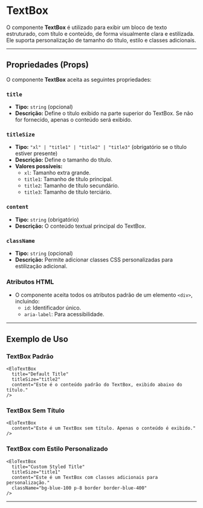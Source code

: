 
# TextBox

O componente **TextBox** é utilizado para exibir um bloco de texto estruturado, com título e conteúdo, de forma visualmente clara e estilizada. Ele suporta personalização de tamanho do título, estilo e classes adicionais.

----------

## Propriedades (Props)

O componente **TextBox** aceita as seguintes propriedades:

### `title`

-   **Tipo:** `string` (opcional)
-   **Descrição:** Define o título exibido na parte superior do TextBox. Se não for fornecido, apenas o conteúdo será exibido.

### `titleSize`

-   **Tipo:** `"xl" | "title1" | "title2" | "title3"` (obrigatório se o título estiver presente)
-   **Descrição:** Define o tamanho do título.
-   **Valores possíveis:**
    -   `xl`: Tamanho extra grande.
    -   `title1`: Tamanho de título principal.
    -   `title2`: Tamanho de título secundário.
    -   `title3`: Tamanho de título terciário.

### `content`

-   **Tipo:** `string` (obrigatório)
-   **Descrição:** O conteúdo textual principal do TextBox.

### `className`

-   **Tipo:** `string` (opcional)
-   **Descrição:** Permite adicionar classes CSS personalizadas para estilização adicional.

### Atributos HTML

-   O componente aceita todos os atributos padrão de um elemento `<div>`, incluindo:
    -   `id`: Identificador único.
    -   `aria-label`: Para acessibilidade.

----------

## Exemplo de Uso

### TextBox Padrão

```tsx
<EloTextBox
  title="Default Title"
  titleSize="title2"
  content="Este é o conteúdo padrão do TextBox, exibido abaixo do título."
/>
```

### TextBox Sem Título

```tsx
<EloTextBox
  content="Este é um TextBox sem título. Apenas o conteúdo é exibido."
/>
```

### TextBox com Estilo Personalizado

```tsx
<EloTextBox
  title="Custom Styled Title"
  titleSize="title1"
  content="Este é um TextBox com classes adicionais para personalização."
  className="bg-blue-100 p-8 border border-blue-400"
/>
```

----------
